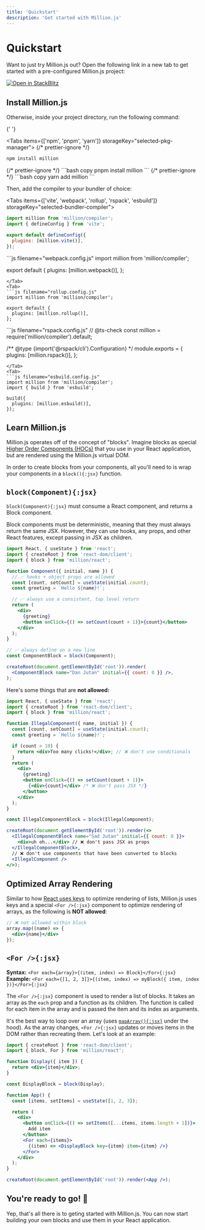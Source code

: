 ```yaml
---
title: 'Quickstart'
description: 'Get started with Million.js'
---
```



# Quickstart

Want to just try Million.js out? Open the following link in a new tab to get started with a pre-configured Million.js project:

[![Open in StackBlitz](https://developer.stackblitz.com/img/open_in_stackblitz.svg)](https://stackblitz.com/github/aidenybai/million-react)

## Install Million.js

Otherwise, inside your project directory, run the following command:

{' '}

<Tabs items={['npm', 'pnpm', 'yarn']} storageKey="selected-pkg-manager">
  {/* prettier-ignore */}
  <Tab>
  ```bash copy
  npm install million
  ```
  </Tab>
  {/* prettier-ignore */}
  <Tab>
  ```bash copy
  pnpm install million
  ```
  </Tab>
  {/* prettier-ignore */}
  <Tab>
  ```bash copy
  yarn add million
  ```
  </Tab>
</Tabs>

Then, add the compiler to your bundler of choice:

<Tabs items={['vite', 'webpack', 'rollup', 'rspack', 'esbuild']} storageKey="selected-bundler-compiler">
  <Tab>
  ```js filename="vite.config.js"
  import million from 'million/compiler';
  import { defineConfig } from 'vite';

  export default defineConfig({
    plugins: [million.vite()],
  });
  ```
  </Tab>
  <Tab>
  ```js filename="webpack.config.js"
  import million from 'million/compiler';

  export default {
    plugins: [million.webpack()],
  };
  ```
  </Tab>
  <Tab>
  ```js filename="rollup.config.js"
  import million from 'million/compiler';

  export default {
    plugins: [million.rollup()],
  };
  ```
  </Tab>
  <Tab>
  ```js filename="rspack.config.js"
  // @ts-check
  const million = require('million/compiler').default;

  /** @type {import('@rspack/cli').Configuration} */
  module.exports = {
    plugins: [million.rspack()],
  };
  ```
  </Tab>
  <Tab>
  ```js filename="esbuild.config.js"
  import million from 'million/compiler';
  import { build } from 'esbuild';

  build({
    plugins: [million.esbuild()],
  });
  ```
  </Tab>
</Tabs>


## Learn Million.js

Million.js operates off of the concept of "blocks". Imagine blocks as special [Higher Order Components (HOCs)](https://legacy.reactjs.org/docs/higher-order-components.html) that you use in your React application, but are rendered using the Million.js virtual DOM.

In order to create blocks from your components, all you'll need to is wrap your components in a `block(){:jsx}` function.

## `block(Component){:jsx}`

`block(Component){:jsx}` must consume a React component, and returns a Block component.

<Callout>
  Block components must be deterministic, meaning that they must always return the same JSX. However, they can use hooks, any props, and other React features, except passing in JSX as children.
</Callout>

```jsx {3, 18}
import React, { useState } from 'react';
import { createRoot } from 'react-dom/client';
import { block } from 'million/react';

function Component({ initial, name }) {
  // ✅ hooks + object props are allowed
  const [count, setCount] = useState(initial.count);
  const greeting = `Hello ${name}!`;

  // ✅ always use a consistent, top level return
  return (
    <div>
      {greeting}
      <button onClick={() => setCount(count + 1)}>{count}</button>
    </div>
  );
}

// ✅ always define on a new line
const ComponentBlock = block(Component);

createRoot(document.getElementById('root')).render(
  <ComponentBlock name="Dan Jutan" initial={{ count: 0 }} />,
);
```

Here's some things that are **not allowed:**

```jsx {10, 16, 26, 28-29}
import React, { useState } from 'react';
import { createRoot } from 'react-dom/client';
import { block } from 'million/react';

function IllegalComponent({ name, initial }) {
  const [count, setCount] = useState(initial.count);
  const greeting = `Hello ${name}!`;

  if (count > 10) {
    return <div>Too many clicks!</div>; // ❌ don't use conditionals
  }
  return (
    <div>
      {greeting}
      <button onClick={() => setCount(count + 1)}>
        {<div>{count}</div> /* ❌ don't pass JSX */}
      </button>
    </div>
  );
}

const IllegalComponentBlock = block(IllegalComponent);

createRoot(document.getElementById('root')).render(<>
  <IllegalComponentBlock name="Sad Jutan" initial={{ count: 0 }}>
    <div>uh oh...</div> // ❌ don't pass JSX as props
  </IllegalComponentBlock>,
  // ❌ don't use components that have been converted to blocks
  <IllegalComponent />
</>);
```

## Optimized Array Rendering

Similar to how [React uses keys](https://react.dev/learn/rendering-lists#keeping-list-items-in-order-with-key) to optimize rendering of lists, Million.js uses keys and a special `<For />{:jsx}` component to optimize rendering of arrays, as the following is **NOT allowed**:

```jsx
// ❌ not allowed within block
array.map((name) => {
  <div>{name}</div>
});
```

## `<For />{:jsx}`

**Syntax:** `<For each={array}>{(item, index) => Block}</For>{:jsx}`\
**Example:** `<For each={[1, 2, 3]}>{(item, index) => myBlock({ item, index })}</For>{:jsx}`

The `<For />{:jsx}` component is used to render a list of blocks. It takes an array as the `each` prop and a function as its children. The function is called for each item in the array and is passed the item and its index as arguments.

It's the best way to loop over an array (uses [`mapArray(){:jsx}`](/map-array) under the hood). As the array changes, `<For />{:jsx}` updates or moves items in the DOM rather than recreating them. Let's look at an example:

```jsx {8, 18-20}
import { createRoot } from 'react-dom/client';
import { block, For } from 'million/react';

function Display({ item }) {
  return <div>{item}</div>;
}

const DisplayBlock = block(Display);

function App() {
  const [items, setItems] = useState([1, 2, 3]);

  return (
    <div>
      <button onClick={() => setItems([...items, items.length + 1])}>
        Add item
      </button>
      <For each={items}>
        {(item) => <DisplayBlock key={item} item={item} />}
      </For>
    </div>
  );
}

createRoot(document.getElementById('root')).render(<App />);
```

## You're ready to go! 🎉

Yep, that's all there is to geting started with Million.js. You can now start building your own blocks and use them in your React application.
